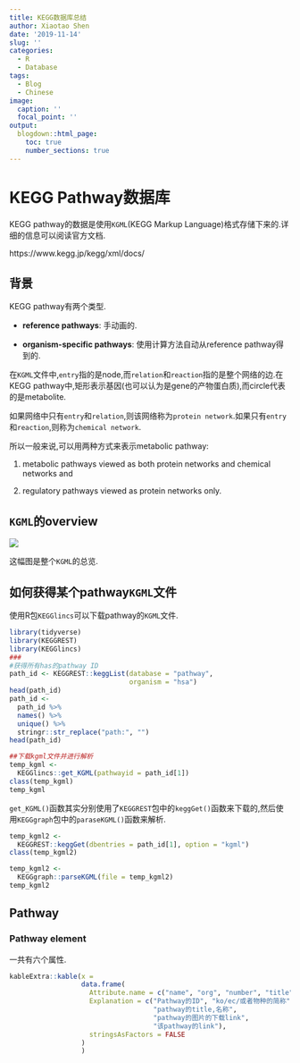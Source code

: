 ```yaml
---
title: KEGG数据库总结
author: Xiaotao Shen
date: '2019-11-14'
slug: ''
categories:
  - R
  - Database
tags:
  - Blog
  - Chinese
image:
  caption: ''
  focal_point: ''
output:
  blogdown::html_page:
    toc: true
    number_sections: true
---
```


# KEGG Pathway数据库

KEGG pathway的数据是使用`KGML`(KEGG Markup Language)格式存储下来的.详细的信息可以阅读官方文档.

https://www.kegg.jp/kegg/xml/docs/

## 背景

KEGG pathway有两个类型.

* **reference pathways**: 手动画的.

* **organism-specific pathways**: 使用计算方法自动从reference pathway得到的.

在`KGML`文件中,`entry`指的是node,而`relation`和`reaction`指的是整个网络的边.在KEGG pathway中,矩形表示基因(也可以认为是gene的产物蛋白质),而circle代表的是metabolite.

如果网络中只有`entry`和`relation`,则该网络称为`protein network`.如果只有`entry`和`reaction`,则称为`chemical network`.

所以一般来说,可以用两种方式来表示metabolic pathway:

1. metabolic pathways viewed as both protein networks and chemical networks and

2. regulatory pathways viewed as protein networks only.

## `KGML`的overview

![](./overview.png)

这幅图是整个`KGML`的总览.

## 如何获得某个pathway`KGML`文件

使用R包`KEGGlincs`可以下载pathway的`KGML`文件.

```r
library(tidyverse)
library(KEGGREST)
library(KEGGlincs)
###
#获得所有has的pathway ID
path_id <- KEGGREST::keggList(database = "pathway", 
                              organism = "hsa")
head(path_id)
path_id <- 
  path_id %>% 
  names() %>% 
  unique() %>% 
  stringr::str_replace("path:", "")
head(path_id)

##下载kgml文件并进行解析
temp_kgml <- 
  KEGGlincs::get_KGML(pathwayid = path_id[1])
class(temp_kgml)
temp_kgml
```

`get_KGML()`函数其实分别使用了`KEGGREST`包中的`keggGet()`函数来下载的,然后使用`KEGGgraph`包中的`paraseKGML()`函数来解析.

```r
temp_kgml2 <-
  KEGGREST::keggGet(dbentries = path_id[1], option = "kgml")
class(temp_kgml2)

temp_kgml2 <- 
  KEGGgraph::parseKGML(file = temp_kgml2)
temp_kgml2
```

## Pathway

### Pathway element

一共有六个属性.

```r
kableExtra::kable(x = 
                  data.frame(
                    Attribute.name = c("name", "org", "number", "title", "image", "link"),
                    Explanation = c("Pathway的ID", "ko/ec/或者物种的简称","该pathway的ID numebr",
                                    "pathway的title,名称",
                                    "pathway的图片的下载link",
                                    "该pathway的link"),
                    stringsAsFactors = FALSE
                  )
                  )

```



